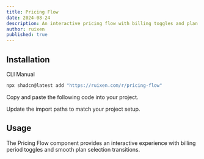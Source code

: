 ```yaml
---
title: Pricing Flow
date: 2024-08-24
description: An interactive pricing flow with billing toggles and plan selection.
author: ruixen
published: true
---
```


<ComponentPreview name="pricing-flow-demo" />

## Installation

<Tabs defaultValue="cli">

<TabsList>
  <TabsTrigger value="cli">CLI</TabsTrigger>
  <TabsTrigger value="manual">Manual</TabsTrigger>
</TabsList>
<TabsContent value="cli">

```bash
npx shadcn@latest add "https://ruixen.com/r/pricing-flow"
```

</TabsContent>

<TabsContent value="manual">

<Steps>

<Step>Copy and paste the following code into your project.</Step>

<ComponentSource name="pricing-flow" />

<Step>Update the import paths to match your project setup.</Step>

</Steps>

</TabsContent>

</Tabs>

## Usage

The Pricing Flow component provides an interactive experience with billing period toggles and smooth plan selection transitions.
